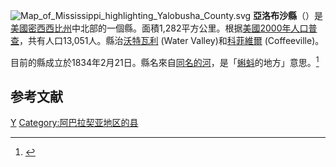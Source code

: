 {{noteTA
|T=zh-hans:亚洛布沙县 (密西西比州);zh-hk:亞洛布沙縣 (密西西比州);zh-tw:亞洛布沙郡 (密西西比州);
}}
[[File:Map_of_Mississippi_highlighting_Yalobusha_County.svg|right]]
'''亞洛布沙縣'''（{{lang-en|Yalobusha County}}）是[[美國|美國]][[密西西比州|密西西比州]]中北部的一個縣。面積1,282平方公里。根据[[美國2000年人口普查|美國2000年人口普查]]，共有人口13,051人。縣治[[沃特瓦利_(密西西比州)|沃特瓦利]] (Water Valley)和[[科菲維爾_(密西西比州)|科菲維爾]] (Coffeeville)。

目前的縣成立於1834年2月21日。縣名來自[[亞洛布沙河|同名的河]]，是「[[蝌蚪|蝌蚪]]的地方」意思。<ref>{{cite web |url=http://www.rootsweb.com/~msgenweb/county-hist/yalobusha.htm |title=存档副本 |accessdate=2007-03-29 |deadurl=yes |archiveurl=https://web.archive.org/web/20080101221220/http://www.rootsweb.com/~msgenweb/county-hist/yalobusha.htm |archivedate=2008-01-01 }}</ref>
==参考文献==
<div class="references-small">
<references />
</div>
[[Category:密西西比州行政區劃|Y]]
[[Category:阿巴拉契亚地区的县|Category:阿巴拉契亚地区的县]]